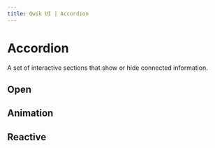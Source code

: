 ```yaml
---
title: Qwik UI | Accordion
---
```



<StatusBanner status={statusByComponent.headless.Accordion} />

# Accordion

A set of interactive sections that show or hide connected information.

<Showcase name="hero" />

## Open

<Showcase name="open" />

## Animation

<Showcase name="animation" />

## Reactive

<Showcase name="reactive" />
